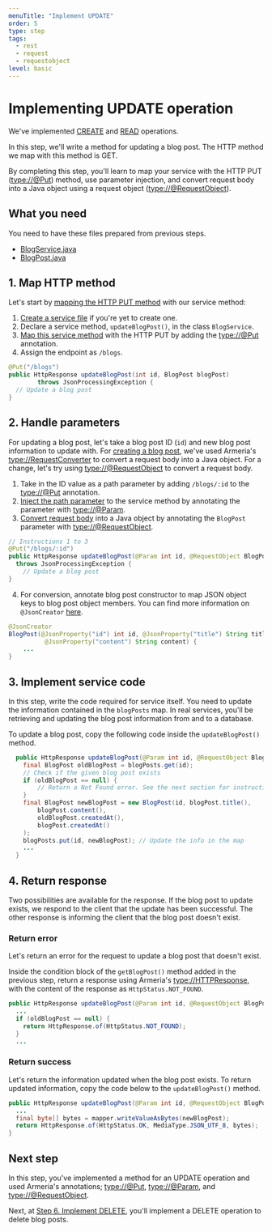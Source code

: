 ```yaml
---
menuTitle: "Implement UPDATE"
order: 5
type: step
tags:
  - rest
  - request
  - requestobject
level: basic
---
```


# Implementing UPDATE operation

We've implemented [CREATE](/tutorials/tutorial-blog-rest-step3) and [READ](/tutorials/tutorial-blog-rest-step4) operations.

In this step, we'll write a method for updating a blog post. The HTTP method we map with this method is GET.

<TutorialSteps current={5} />

By completing this step, you'll learn to map your service with the HTTP PUT (<type://@Put>) method, use parameter injection, and convert request body into a Java object using a request object (<type://@RequestObject>).

## What you need

You need to have these files prepared from previous steps.

- [BlogService.java](/tutorials/tutorial-blog-rest-step3#0-create-a-service-file)
- [BlogPost.java](/tutorials/tutorial-blog-rest-step2)

## 1. Map HTTP method

Let's start by [mapping the HTTP PUT method](/docs/server-annotated-service#mapping-http-service-methods) with our service method:

1. [Create a service file](/tutorials/tutorial-blog-rest-step3#0-create-a-service-file) if you're yet to create one.
2. Declare a service method, `updateBlogPost()`, in the class `BlogService`.
3. [Map this service method](/docs/server-annotated-service#mapping-http-service-methods) with the HTTP PUT by adding the <type://@Put> annotation.
4. Assign the endpoint as `/blogs`.

```java filename=BlogService.java highlight=1
@Put("/blogs")
public HttpResponse updateBlogPost(int id, BlogPost blogPost)
        throws JsonProcessingException {
  // Update a blog post
}
```

## 2. Handle parameters

For updating a blog post, let's take a blog post ID (`id`) and new blog post information to update with. For [creating a blog post](/tutorials/tutorial-blog-rest-step3), we've used Armeria's <type://RequestConverter> to convert a request body into a Java object. For a change, let's try using <type://@RequestObject> to convert a request body.

1. Take in the ID value as a path parameter by adding `/blogs/:id` to the <type://@Put> annotation.
2. [Inject the path parameter](/docs/server-annotated-service#parameter-injection) to the service method by annotating the parameter with <type://@Param>.
3. [Convert request body](/docs/server-annotated-service#converting-an-http-request-to-a-java-object) into a Java object by annotating the `BlogPost` parameter with <type://@RequestObject>.
  ```java filename=BlogService.java
  // Instructions 1 to 3
  @Put("/blogs/:id")
  public HttpResponse updateBlogPost(@Param int id, @RequestObject BlogPost blogPost)
    throws JsonProcessingException {
      // Update a blog post
  }
  ```
4. For conversion, annotate blog post constructor to map JSON object keys to blog post object members. You can find more information on `@JsonCreator` [here](https://www.baeldung.com/jackson-annotations#1-jsoncreator).
  ```java filename=BlogPost.java
  @JsonCreator
  BlogPost(@JsonProperty("id") int id, @JsonProperty("title") String title,
            @JsonProperty("content") String content) {
      ...
  }
  ```

## 3. Implement service code

In this step, write the code required for service itself. You need to update the information contained in the `blogPosts` map. In real services, you'll be retrieving and updating the blog post information from and to a database.

To update a blog post, copy the following code inside the `updateBlogPost()` method.

```java filename=BlogService.java
  public HttpResponse updateBlogPost(@Param int id, @RequestObject BlogPost blogPost){
    final BlogPost oldBlogPost = blogPosts.get(id);
    // Check if the given blog post exists
    if (oldBlogPost == null) {
        // Return a Not Found error. See the next section for instructions
    }
    final BlogPost newBlogPost = new BlogPost(id, blogPost.title(),
        blogPost.content(),
        oldBlogPost.createdAt(),
        blogPost.createdAt()
    );
    blogPosts.put(id, newBlogPost); // Update the info in the map
    ...
  }
```

## 4. Return response

Two possibilities are available for the response. If the blog post to update exists, we respond to the client that the update has been successful. The other response is informing the client that the blog post doesn't exist.

### Return error

Let's return an error for the request to update a blog post that doesn't exist.

Inside the condition block of the `getBlogPost()` method added in the previous step, return a response using Armeria's <type://HTTPResponse>, with the content of the response as `HttpStatus.NOT_FOUND`.

```java filename=BlogService.java highlight=4
public HttpResponse updateBlogPost(@Param int id, @RequestObject BlogPost blogPost){
  ...
  if (oldBlogPost == null) {
    return HttpResponse.of(HttpStatus.NOT_FOUND);
  }
  ...
```

### Return success

Let's return the information updated when the blog post exists. To return updated information, copy the code below to the `updateBlogPost()` method.

```java filename=BlogService.java
public HttpResponse updateBlogPost(@Param int id, @RequestObject BlogPost blogPost){
  ...
  final byte[] bytes = mapper.writeValueAsBytes(newBlogPost);
  return HttpResponse.of(HttpStatus.OK, MediaType.JSON_UTF_8, bytes);
}
```

## Next step

In this step, you've implemented a method for an UPDATE operation and used Armeria's annotations; <type://@Put>, <type://@Param>, and <type://@RequestObject>.

Next, at [Step 6. Implement DELETE](/tutorials/tutorial-blog-rest-step6), you'll implement a DELETE operation to delete blog posts.

<TutorialSteps current={5} />